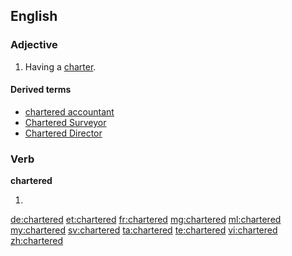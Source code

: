 ==English==

===Adjective===
{{en-adj}}

# Having a [[charter]].

====Derived terms====
* [[chartered accountant]]
* [[Chartered Surveyor]]
* [[Chartered Director]]

===Verb===
'''chartered'''

# {{past of|charter}}

[[de:chartered]]
[[et:chartered]]
[[fr:chartered]]
[[mg:chartered]]
[[ml:chartered]]
[[my:chartered]]
[[sv:chartered]]
[[ta:chartered]]
[[te:chartered]]
[[vi:chartered]]
[[zh:chartered]]